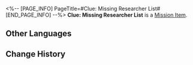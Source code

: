 <%-- [PAGE_INFO]
PageTitle=#Clue: Missing Researcher List#
[END_PAGE_INFO] --%>
{{Item Infobox
|id          = 140326
|image       = Item Clue- Missing Researcher List.png
|type        = Mission Item
|invCategory = Missions
|rarity      = 3
|effect      = 
|description = Arlan compiled a list of victims during the investigation of the spontaneous human body combustion incidents. On the surface, these people have nothing in common with each other, but perceptive ones like Pamela still found subtle connections between them.
}}
'''Clue: Missing Researcher List''' is a [[Mission Item]].

==Other Languages==
{{Other Languages
|en   = Clue: Missing Researcher List
|zhs  = 线索信息·失踪科员名单
|zht  = 線索資訊•失蹤組員名單
|ja   = 手がかり・行方不明になったスタッフのリスト
|ko   = 단서 정보•실종 연구원 명단
|es   = Pista: Lista de los investigadores desaparecidos
|fr   = Indice : Liste de chercheurs
|ru   = Улика: Список пропавших исследователей
|th   = เบาะแส: รายชื่อนักวิจัยที่หายไป
|vi   = Thông Tin Mấu Chốt - Danh Sách Nhà Nghiên Cứu Mất Tích
|de   = Hinweis: Liste der verschwundenen Forscher
|id   = Petunjuk: Daftar Peneliti yang Hilang
|pt   = Pista: Lista de Pesquisadores Desaparecidos
}}

==Change History==
{{Change History|2.0}}